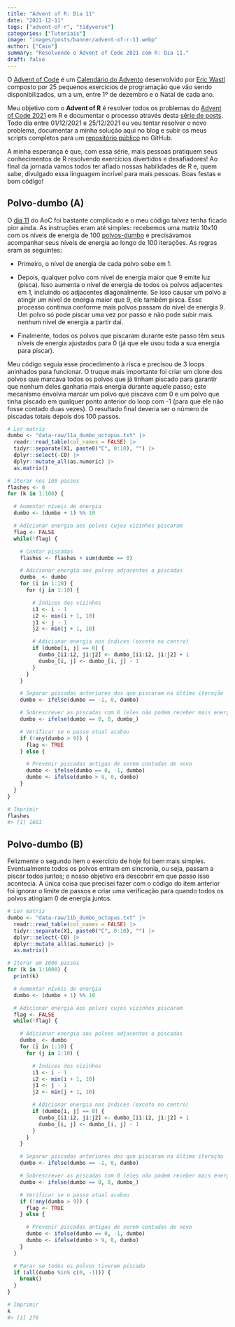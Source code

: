 ```yaml
---
title: "Advent of R: Dia 11"
date: "2021-12-11"
tags: ["advent-of-r", "tidyverse"]
categories: ["Tutoriais"]
image: "images/posts/banner/advent-of-r-11.webp"
author: ["Caio"]
summary: "Resolvendo o Advent of Code 2021 com R: Dia 11."
draft: false
---
```


O [Advent of Code](https://adventofcode.com) é um
[Calendário do Advento](https://pt.wikipedia.org/wiki/Calend%C3%A1rio_do_Advento)
desenvolvido por [Eric Wastl](https://github.com/topaz) composto por 25
pequenos exercícios de programação que vão sendo disponibilizados, um a um,
entre 1º de dezembro e o Natal de cada ano.

Meu objetivo com o **Advent of R** é resolver todos os problemas do
[Advent of Code 2021](https://adventofcode.com/2021) em R e documentar o
processo através desta
[série de posts](https://blog.curso-r.com/tags/advent-of-r/). Todo dia entre
01/12/2021 e 25/12/2021 eu vou tentar resolver o novo problema, documentar a
minha solução aqui no blog e subir os meus scripts completos para um
[repositório público](https://github.com/curso-r/advent-of-r) no GitHub.

A minha esperança é que, com essa série, mais pessoas pratiquem seus
conhecimentos de R resolvendo exercícios divertidos e desafiadores! Ao final da
jornada vamos todos ter afiado nossas habilidades de R e, quem sabe, divulgado
essa linguagem incrível para mais pessoas. Boas festas e bom código!

## Polvo-dumbo (A)

O [dia 11](https://adventofcode.com/2021/day/11) do AoC foi bastante complicado
e o meu código talvez tenha ficado pior ainda. As instruções eram até simples:
recebemos uma matriz 10x10 com os níveis de energia de 100
[polvos-dumbo](https://pt.wikipedia.org/wiki/Grimpoteuthis) e precisávamos
acompanhar seus níveis de energia ao longo de 100 iterações. As regras eram as
seguintes:

- Primeiro, o nível de energia de cada polvo sobe em 1.

- Depois, qualquer polvo com nível de energia maior que 9 emite luz (pisca).
Isso aumenta o nível de energia de todos os polvos adjacentes em 1, incluindo os
adjacentes diagonalmente. Se isso causar um polvo a atingir um nível de energia
maior que 9, ele também pisca. Esse processo continua conforme mais polvos
passam do nível de energia 9. Um polvo só pode piscar uma vez por passo e não
pode subir mais nenhum nível de energia a partir daí.

- Finalmente, todos os polvos que piscaram durante este passo têm seus níveis de
energia ajustados para 0 (já que ele usou toda a sua energia para piscar).

Meu código seguia esse procedimento à risca e precisou de 3 loops aninhados para
funcionar. O truque mais importante foi criar um clone dos polvos que marcava
todos os polvos que já tinham piscado para garantir que nenhum deles ganharia
mais energia durante aquele passo; este mecanismo envolvia marcar um polvo que
piscava com 0 e um polvo que tinha piscado em qualquer ponto anterior do loop
com -1 (para que ele não fosse contado duas vezes). O resultado final deveria
ser o número de piscadas totais depois dos 100 passos.

```r
# Ler matriz
dumbo <- "data-raw/11a_dumbo_octopus.txt" |>
  readr::read_table(col_names = FALSE) |>
  tidyr::separate(X1, paste0("C", 0:10), "") |>
  dplyr::select(-C0) |>
  dplyr::mutate_all(as.numeric) |>
  as.matrix()

# Iterar nos 100 passos
flashes <- 0
for (k in 1:100) {

  # Aumentar níveis de energia
  dumbo <- (dumbo + 1) %% 10

  # Adicionar energia aos polvos cujos vizinhos piscaram
  flag <- FALSE
  while(!flag) {

    # Contar piscadas
    flashes <- flashes + sum(dumbo == 0)

    # Adicionar energia aos polvos adjacentes a piscadas
    dumbo_ <- dumbo
    for (i in 1:10) {
      for (j in 1:10) {

        # Índices dos vizinhos
        i1 <- i - 1
        i2 <- min(i + 1, 10)
        j1 <- j - 1
        j2 <- min(j + 1, 10)

        # Adicionar energia nos índices (exceto no centro)
        if (dumbo[i, j] == 0) {
          dumbo_[i1:i2, j1:j2] <- dumbo_[i1:i2, j1:j2] + 1
          dumbo_[i, j] <- dumbo_[i, j] - 1
        }
      }
    }

    # Separar piscadas anteriores dos que piscaram na última iteração
    dumbo <- ifelse(dumbo == -1, 0, dumbo)

    # Sobrescrever as piscadas com 0 (eles não podem receber mais energia)
    dumbo <- ifelse(dumbo == 0, 0, dumbo_)

    # Verificar se o passo atual acabou
    if (!any(dumbo > 9)) {
      flag <- TRUE
    } else {

      # Prevenir piscadas antigas de serem contadas de novo
      dumbo <- ifelse(dumbo == 0, -1, dumbo)
      dumbo <- ifelse(dumbo > 9, 0, dumbo)
    }
  }
}

# Imprimir
flashes
#> [1] 1681
```

## Polvo-dumbo (B)

Felizmente o segundo item o exercício de hoje foi bem mais simples.
Eventualmente todos os polvos entram em sincronia, ou seja, passam a piscar
todos juntos; o nosso objetivo era descobrir em que passo isso acontecia. A
única coisa que precisei fazer com o código do item anterior foi ignorar o
limite de passos e criar uma verificação para quando todos os polvos atingiam 0
de energia juntos.

```r
# Ler matriz
dumbo <- "data-raw/11b_dumbo_octopus.txt" |>
  readr::read_table(col_names = FALSE) |>
  tidyr::separate(X1, paste0("C", 0:10), "") |>
  dplyr::select(-C0) |>
  dplyr::mutate_all(as.numeric) |>
  as.matrix()

# Iterar em 1000 passos
for (k in 1:1000) {
  print(k)

  # Aumentar níveis de energia
  dumbo <- (dumbo + 1) %% 10

  # Adicionar energia aos polvos cujos vizinhos piscaram
  flag <- FALSE
  while(!flag) {

    # Adicionar energia aos polvos adjacentes a piscadas
    dumbo_ <- dumbo
    for (i in 1:10) {
      for (j in 1:10) {

        # Índices dos vizinhos
        i1 <- i - 1
        i2 <- min(i + 1, 10)
        j1 <- j - 1
        j2 <- min(j + 1, 10)

        # Adicionar energia nos índices (exceto no centro)
        if (dumbo[i, j] == 0) {
          dumbo_[i1:i2, j1:j2] <- dumbo_[i1:i2, j1:j2] + 1
          dumbo_[i, j] <- dumbo_[i, j] - 1
        }
      }
    }

    # Separar piscadas anteriores dos que piscaram na última iteração
    dumbo <- ifelse(dumbo == -1, 0, dumbo)

    # Sobrescrever as piscadas com 0 (eles não podem receber mais energia)
    dumbo <- ifelse(dumbo == 0, 0, dumbo_)

    # Verificar se o passo atual acabou
    if (!any(dumbo > 9)) {
      flag <- TRUE
    } else {

      # Prevenir piscadas antigas de serem contadas de novo
      dumbo <- ifelse(dumbo == 0, -1, dumbo)
      dumbo <- ifelse(dumbo > 9, 0, dumbo)
    }
  }

  # Parar se todos os polvos tiverem piscado
  if (all(dumbo %in% c(0, -1))) {
    break()
  }
}

# Imprimir
k
#> [1] 276
```
